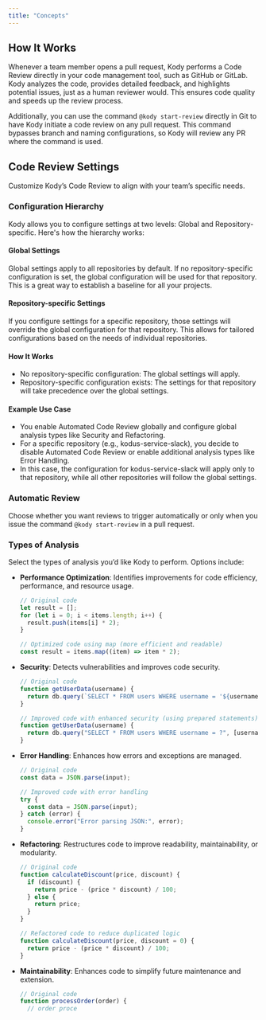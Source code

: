 ```yaml
---
title: "Concepts"
---
```


## How It Works

Whenever a team member opens a pull request, Kody performs a Code Review directly in your code management tool, such as GitHub or GitLab. Kody analyzes the code, provides detailed feedback, and highlights potential issues, just as a human reviewer would. This ensures code quality and speeds up the review process.

Additionally, you can use the command `@kody start-review` directly in Git to have Kody initiate a code review on any pull request. This command bypasses branch and naming configurations, so Kody will review any PR where the command is used.

## Code Review Settings
Customize Kody’s Code Review to align with your team’s specific needs.

### Configuration Hierarchy
Kody allows you to configure settings at two levels: Global and Repository-specific. Here's how the hierarchy works:

#### Global Settings
Global settings apply to all repositories by default. If no repository-specific configuration is set, the global configuration will be used for that repository. This is a great way to establish a baseline for all your projects.

#### Repository-specific Settings
If you configure settings for a specific repository, those settings will override the global configuration for that repository. This allows for tailored configurations based on the needs of individual repositories.

#### How It Works
* No repository-specific configuration: The global settings will apply.
* Repository-specific configuration exists: The settings for that repository will take precedence over the global settings.

#### Example Use Case
* You enable Automated Code Review globally and configure global analysis types like Security and Refactoring.
* For a specific repository (e.g., kodus-service-slack), you decide to disable Automated Code Review or enable additional analysis types like Error Handling.
* In this case, the configuration for kodus-service-slack will apply only to that repository, while all other repositories will follow the global settings.

### Automatic Review

Choose whether you want reviews to trigger automatically or only when you issue the command `@kody start-review` in a pull request.

### Types of Analysis

Select the types of analysis you’d like Kody to perform. Options include:

- **Performance Optimization**: Identifies improvements for code efficiency, performance, and resource usage.

  ```javascript
  // Original code
  let result = [];
  for (let i = 0; i < items.length; i++) {
    result.push(items[i] * 2);
  }

  // Optimized code using map (more efficient and readable)
  const result = items.map((item) => item * 2);
  ```

- **Security**: Detects vulnerabilities and improves code security.

  ```javascript
  // Original code
  function getUserData(username) {
    return db.query(`SELECT * FROM users WHERE username = '${username}'`);
  }

  // Improved code with enhanced security (using prepared statements)
  function getUserData(username) {
    return db.query("SELECT * FROM users WHERE username = ?", [username]);
  }
  ```

- **Error Handling**: Enhances how errors and exceptions are managed.

  ```javascript
  // Original code
  const data = JSON.parse(input);

  // Improved code with error handling
  try {
    const data = JSON.parse(input);
  } catch (error) {
    console.error("Error parsing JSON:", error);
  }
  ```

- **Refactoring**: Restructures code to improve readability, maintainability, or modularity.

  ```javascript
  // Original code
  function calculateDiscount(price, discount) {
    if (discount) {
      return price - (price * discount) / 100;
    } else {
      return price;
    }
  }

  // Refactored code to reduce duplicated logic
  function calculateDiscount(price, discount = 0) {
    return price - (price * discount) / 100;
  }
  ```

- **Maintainability**: Enhances code to simplify future maintenance and extension.

  ```javascript
  // Original code
  function processOrder(order) {
    // order proce
  ```
